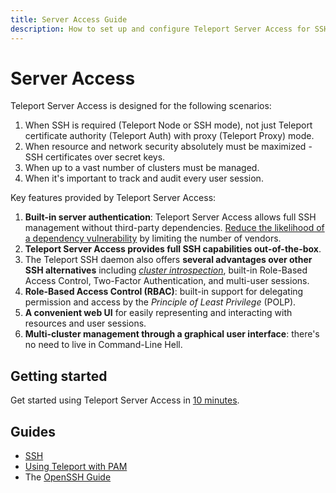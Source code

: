 ```yaml
---
title: Server Access Guide
description: How to set up and configure Teleport Server Access for SSH and PAM
---
```


# Server Access

Teleport Server Access is designed for the following scenarios:

1. When SSH is required (Teleport Node or SSH mode), not just Teleport certificate authority (Teleport Auth) with proxy (Teleport Proxy) mode.
2. When resource and network security absolutely must be maximized - SSH certificates over secret keys.
3. When up to a vast number of clusters must be managed. 
4. When it's important to track and audit every user session.

Key features provided by Teleport Server Access:

1. **Built-in server authentication**: Teleport Server Access allows full SSH management without third-party dependencies. [Reduce the likelihood of a dependency vulnerability](https://www.cse.usf.edu/~xou/publications/esorics08.pdf) by limiting the number of vendors.
2. **Teleport Server Access provides full SSH capabilities out-of-the-box**.
3. The Teleport SSH daemon also offers **several advantages over other SSH alternatives** including [*cluster introspection*](https://goteleport.com/blog/openssh-vs-teleport/), built-in Role-Based Access Control, Two-Factor Authentication, and multi-user sessions.
4. **Role-Based Access Control (RBAC)**: built-in support for delegating permission and access by the *Principle of Least Privilege* (POLP).
5. **A convenient web UI** for easily representing and interacting with resources and user sessions.
6. **Multi-cluster management through a graphical user interface**: there's no need to live in Command-Line Hell.

## Getting started

Get started using Teleport Server Access in [10 minutes](./getting-started.mdx).

## Guides

- [SSH](./guides/teleport-ssh.mdx)
- [Using Teleport with PAM](./guides/ssh-pam/)
- The [OpenSSH Guide](./guides/openssh-teleport/) 
